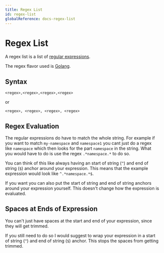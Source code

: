 ```yaml
---
title: Regex List
id: regex-list
globalReference: docs-regex-list
---
```


# Regex List

A regex list is a list of [regular expressions](https://en.wikipedia.org/wiki/Regular_expression).

The regex flavor used is [Golang](https://pkg.go.dev/regexp/syntax#hdr-Syntax).

## Syntax

```text
<regex>,<regex>,<regex>,<regex>
```

or

```text
<regex>, <regex>, <regex>, <regex>
```

## Regex Evaluation

The regular expressions do have to match the whole string.
For example if you want to match `my-namespace` and `namespace1` you cant just do a regex like `namespace` which then looks for the part `namespace` in the string.
What you would have to do is use the regex `.*namespace.*` to do so.

You can think of this like always having an start of string (`^`) and end of string (`$`) anchor around your expression.
This means that the example expression would look like `^.*namespace.*$`.

If you want you can also put the start of string and end of string anchors around your expression yourself.
This doesn't change how the expression is evaluated.

## Spaces at Ends of Expression

You can't just have spaces at the start and end of your expression, since they will get trimmed.

If you still need to do so I would suggest to wrap your expression in a start of string (`^`) and end of string (`$`) anchor.
This stops the spaces from getting trimmed.
